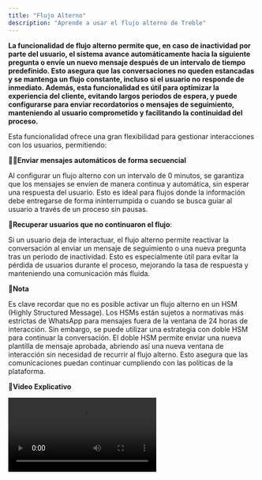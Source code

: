 ```yaml
---
title: "Flujo Alterno"
description: "Aprende a usar el flujo alterno de Treble"
---
```


**La funcionalidad de flujo alterno permite que, en caso de inactividad por parte del usuario, el sistema avance automáticamente hacia la siguiente pregunta o envíe un nuevo mensaje después de un intervalo de tiempo predefinido. Esto asegura que las conversaciones no queden estancadas y se mantenga un flujo constante, incluso si el usuario no responde de inmediato. Además, esta funcionalidad es útil para optimizar la experiencia del cliente, evitando largos periodos de espera, y puede configurarse para enviar recordatorios o mensajes de seguimiento, manteniendo al usuario comprometido y facilitando la continuidad del proceso.**

Esta funcionalidad ofrece una gran flexibilidad para gestionar interacciones con los usuarios, permitiendo:

🕺🏼**Enviar mensajes automáticos de forma secuencial**

 Al configurar un flujo alterno con un intervalo de 0 minutos, se garantiza que los mensajes se envíen de manera continua y automática, sin esperar una respuesta del usuario. Esto es ideal para flujos donde la información debe entregarse de forma ininterrumpida o cuando se busca guiar al usuario a través de un proceso sin pausas.

🎈**Recuperar usuarios que no continuaron el flujo**: 

Si un usuario deja de interactuar, el flujo alterno permite reactivar la conversación al enviar un mensaje de seguimiento o una nueva pregunta tras un periodo de inactividad. Esto es especialmente útil para evitar la pérdida de usuarios durante el proceso, mejorando la tasa de respuesta y manteniendo una comunicación más fluida.

🧠**Nota** 

Es clave recordar que no es posible activar un flujo alterno en un HSM (Highly Structured Message). Los HSMs están sujetos a normativas más estrictas de WhatsApp para mensajes fuera de la ventana de 24 horas de interacción. Sin embargo, se puede utilizar una estrategia con doble HSM para continuar la conversación. El doble HSM permite enviar una nueva plantilla de mensaje aprobada, abriendo así una nueva ventana de interacción sin necesidad de recurrir al flujo alterno. Esto asegura que las comunicaciones puedan continuar cumpliendo con las políticas de la plataforma.

🥁**Video Explicativo**

<video controls className="w-full aspect-video" src="https://www.loom.com/share/7e8c51d18202400681ebb49303efec42?sid=61ff2995-567c-4b8f-8750-f0e77078aa35" />